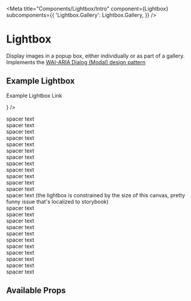 

<Meta
  title="Components/Lightbox/Intro"
  component={Lightbox}
  subcomponents={{
    'Lightbox.Gallery': Lightbox.Gallery,
  }}
/>

# Lightbox

Display images in a popup box, either individually or as part of a gallery.
Implements the <a href="https://www.w3.org/TR/wai-aria-practices/#dialog_modal" target="_blank">
WAI-ARIA Dialog (Modal) design pattern</a>

## Example Lightbox

<Canvas>
  <Lightbox
    title="Example lightbox"
    src="https://media.npr.org/assets/img/2021/08/11/gettyimages-1279899488_wide-e28def62c2d01ee6368d9aa312c68998415b5e72-s1100-c50.jpg"
    children={<p>Example Lightbox Link</p>}
  />
  <p>
    spacer text
    <br />
    spacer text
    <br />
    spacer text
    <br />
    spacer text
    <br />
    spacer text
    <br />
    spacer text
    <br />
    spacer text
    <br />
    spacer text
    <br />
    spacer text
    <br />
    spacer text
    <br />
    spacer text
    <br />
    spacer text
    <br />
    spacer text (the lightbox is constrained by the size of this canvas, pretty
    funny issue that's localized to storybook)
    <br />
    spacer text
    <br />
    spacer text
    <br />
    spacer text
    <br />
    spacer text
    <br />
    spacer text
    <br />
    spacer text
    <br />
    spacer text
    <br />
    spacer text
    <br />
    spacer text
    <br />
    spacer text
    <br />
    spacer text
    <br />
  </p>
</Canvas>

## Available Props

<ArgsTable />
